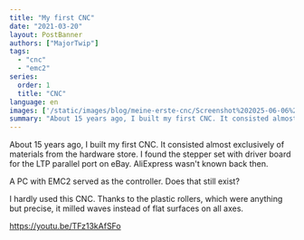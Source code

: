 ```yaml
---
title: "My first CNC"
date: "2021-03-20"
layout: PostBanner
authors: ["MajorTwip"]
tags: 
  - "cnc"
  - "emc2"
series:
  order: 1
  title: "CNC"
language: en
images: ['/static/images/blog/meine-erste-cnc/Screenshot%202025-06-06%20105129.png']
summary: "About 15 years ago, I built my first CNC. It consisted almost exclusively of materials from the hardware store. I found the stepper set with driver board for the LTP parallel port on eBay. AliExpress wasn't known back then."
---
```


About 15 years ago, I built my first CNC. It consisted almost exclusively of materials from the hardware store. I found the stepper set with driver board for the LTP parallel port on eBay. AliExpress wasn't known back then.

A PC with EMC2 served as the controller. Does that still exist?

I hardly used this CNC. Thanks to the plastic rollers, which were anything but precise, it milled waves instead of flat surfaces on all axes.

https://youtu.be/TFz13kAfSFo
